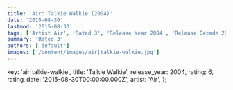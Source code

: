 ```yaml
---
title: 'Air: Talkie Walkie (2004)'
date: '2015-08-30'
lastmod: '2015-08-30'
tags: ['Artist Air', 'Rated 3', 'Release Year 2004', 'Release Decade 2000']
summary: 'Rated 3'
authors: ['default']
images: ['/content/images/air|talkie-walkie.jpg']
---
```


  key: 'air|talkie-walkie',
  title: 'Talkie Walkie',
  release_year: 2004,
  rating: 6,
  rating_date: '2015-08-30T00:00:00.000Z',
  artist: 'Air',
};

<MusicRating data={data} />
